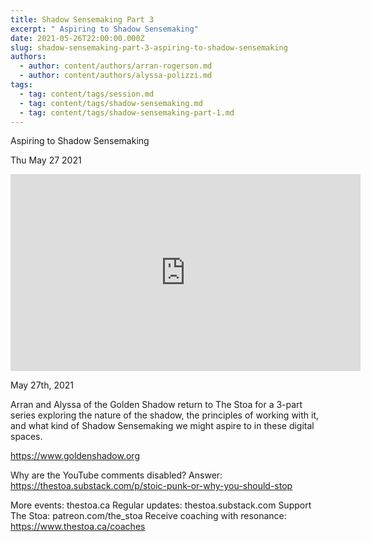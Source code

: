 ```yaml
---
title: Shadow Sensemaking Part 3
excerpt: " Aspiring to Shadow Sensemaking"
date: 2021-05-26T22:00:00.000Z
slug: shadow-sensemaking-part-3-aspiring-to-shadow-sensemaking
authors:
  - author: content/authors/arran-rogerson.md
  - author: content/authors/alyssa-polizzi.md
tags:
  - tag: content/tags/session.md
  - tag: content/tags/shadow-sensemaking.md
  - tag: content/tags/shadow-sensemaking-part-1.md
---
```




 Aspiring to Shadow Sensemaking

Thu May 27 2021

<iframe width="560" height="315" src="https://www.youtube.com/embed/FfWqX_Dl05k" title="Shadow Sensemaking Part 3: Aspiring to Shadow Sensemaking w/ Arran Rogerson and Alyssa Polizzi" frameborder="0" allow="accelerometer; autoplay; clipboard-write; encrypted-media; gyroscope; picture-in-picture" allowfullscreen ></iframe>

May 27th, 2021

Arran and Alyssa of the Golden Shadow return to The Stoa for a 3-part series exploring the nature of the shadow, the principles of working with it, and what kind of Shadow Sensemaking we might aspire to in these digital spaces.

https://www.goldenshadow.org

Why are the YouTube comments disabled? Answer: https://thestoa.substack.com/p/stoic-punk-or-why-you-should-stop

More events: thestoa.ca
Regular updates: thestoa.substack.com
Support The Stoa: patreon.com/the_stoa
Receive coaching with resonance: https://www.thestoa.ca/coaches


